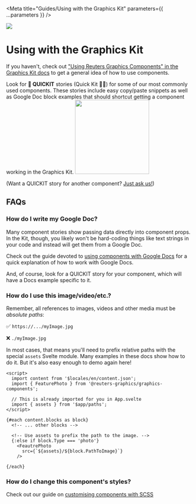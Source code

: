 

<Meta
  title="Guides/Using with the Graphics Kit"
  parameters={{ ...parameters }}
/>

![](https://graphics.thomsonreuters.com/style-assets/images/logos/reuters-graphics-logo/svg/graphics-logo-color-dark.svg)

# Using with the Graphics Kit

If you haven't, check out ["Using Reuters Graphics Components" in the Graphics Kit docs](https://reuters-graphics.github.io/docs_graphics-kit/for_developers/graphics-components/) to get a general idea of how to use components.

<span class="highlight">
  Look for <strong>🚀 QUICKIT</strong> stories
</span> (Quick Kit 🤣🙄) for some of our most commonly used components. These stories
include easy copy/paste snippets as well as Google Doc block examples that should
shortcut getting a component working in the Graphics Kit.

<img src={quickitImg} width="200" />

(Want a QUICKIT story for another component? [Just ask us!](https://github.com/reuters-graphics/graphics-components/issues/new?labels=%F0%9F%93%9A%20documentation&assignees=hobbes7878))

## FAQs

### How do I write my Google Doc?

Many component stories show passing data directly into component props. In the Kit, though, you likely won't be hard-coding things like text strings in your code and instead will get them from a Google Doc.

Check out the guide devoted to [using components with Google Docs](?path=/docs/guides-using-with-google-docs--page) for a quick explanation of how to work with Google Docs.

And, of course, look for a QUICKIT story for your component, which will have a Docs example specific to it.

### How do I use this image/video/etc.?

Remember, all references to images, videos and other media must be _absolute paths_:

✅ `https://.../myImage.jpg`

❌ `./myImage.jpg`

In most cases, that means you'll need to prefix relative paths with the special `assets` Svelte module. Many examples in these docs show how to do it. But it's also easy enough to demo again here!

```svelte
<script>
  import content from '$locales/en/content.json';
  import { FeaturePhoto } from '@reuters-graphics/graphics-components';

  // This is already imported for you in App.svelte
  import { assets } from '$app/paths';
</script>

{#each content.blocks as block}
  <!-- ... other blocks -->

  <!-- Use assets to prefix the path to the image. -->
  {:else if block.Type === 'photo'}
    <FeautrePhoto
      src={`${assets}/${block.PathToImage}`}
    />

{/each}
```

### How do I change this component's styles?

Check out our guide on [customising components with SCSS](?path=/docs/guides-customising-components-with-scss--page)
